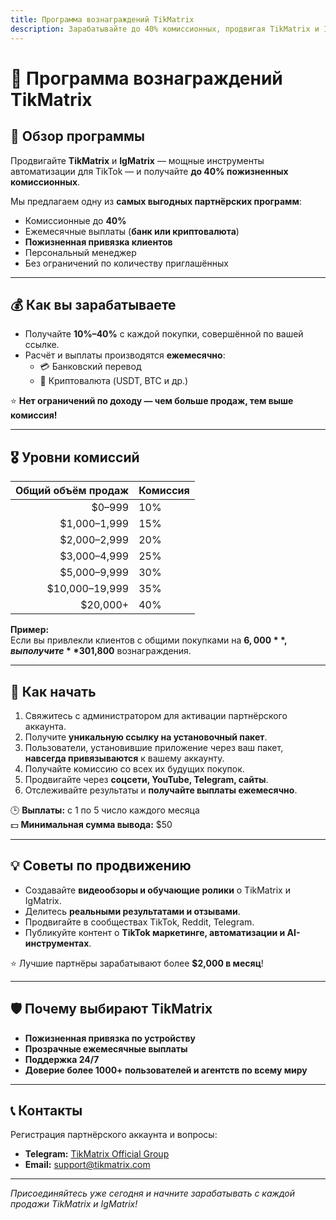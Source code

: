```yaml
---
title: Программа вознаграждений TikMatrix
description: Зарабатывайте до 40% комиссионных, продвигая TikMatrix и IgMatrix. Пожизненная привязка пользователей, ежемесячные выплаты, неограниченные рефералы.
---
```


# 💎 Программа вознаграждений TikMatrix

## 🎯 Обзор программы

Продвигайте **TikMatrix** и **IgMatrix** — мощные инструменты автоматизации для TikTok — и получайте **до 40% пожизненных комиссионных**.

Мы предлагаем одну из **самых выгодных партнёрских программ**:
- Комиссионные до **40%**
- Ежемесячные выплаты (**банк или криптовалюта**)
- **Пожизненная привязка клиентов**
- Персональный менеджер
- Без ограничений по количеству приглашённых

---

## 💰 Как вы зарабатываете

- Получайте **10%–40%** с каждой покупки, совершённой по вашей ссылке.  
- Расчёт и выплаты производятся **ежемесячно**:
  - 💳 Банковский перевод  
  - 💎 Криптовалюта (USDT, BTC и др.)

⭐ **Нет ограничений по доходу — чем больше продаж, тем выше комиссия!**

---

## 🎖️ Уровни комиссий

| Общий объём продаж | Комиссия |
|-------------------:|:---------|
| $0–999             | 10%      |
| $1,000–1,999       | 15%      |
| $2,000–2,999       | 20%      |
| $3,000–4,999       | 25%      |
| $5,000–9,999       | 30%      |
| $10,000–19,999     | 35%      |
| $20,000+           | 40%      |

**Пример:**  
Если вы привлекли клиентов с общими покупками на **$6,000**, вы получите **30% комиссии** — это **$1,800** вознаграждения.

---

## 🚀 Как начать

1. Свяжитесь с администратором для активации партнёрского аккаунта.  
2. Получите **уникальную ссылку на установочный пакет**.  
3. Пользователи, установившие приложение через ваш пакет, **навсегда привязываются** к вашему аккаунту.  
4. Получайте комиссию со всех их будущих покупок.  
5. Продвигайте через **соцсети, YouTube, Telegram, сайты**.  
6. Отслеживайте результаты и **получайте выплаты ежемесячно**.

🕒 **Выплаты:** с 1 по 5 число каждого месяца  
💵 **Минимальная сумма вывода:** $50

---

## 💡 Советы по продвижению

- Создавайте **видеообзоры и обучающие ролики** о TikMatrix и IgMatrix.  
- Делитесь **реальными результатами и отзывами**.  
- Продвигайте в сообществах TikTok, Reddit, Telegram.  
- Публикуйте контент о **TikTok маркетинге, автоматизации и AI-инструментах**.  

⭐ Лучшие партнёры зарабатывают более **$2,000 в месяц**!

---

## 🛡️ Почему выбирают TikMatrix

- **Пожизненная привязка по устройству**  
- **Прозрачные ежемесячные выплаты**  
- **Поддержка 24/7**  
- **Доверие более 1000+ пользователей и агентств по всему миру**

---

## 📞 Контакты

Регистрация партнёрского аккаунта и вопросы:

- **Telegram:** [TikMatrix Official Group](https://t.me/tikmatrix_support)  
- **Email:** [support@tikmatrix.com](mailto:support@tikmatrix.com)

---

*Присоединяйтесь уже сегодня и начните зарабатывать с каждой продажи TikMatrix и IgMatrix!*
